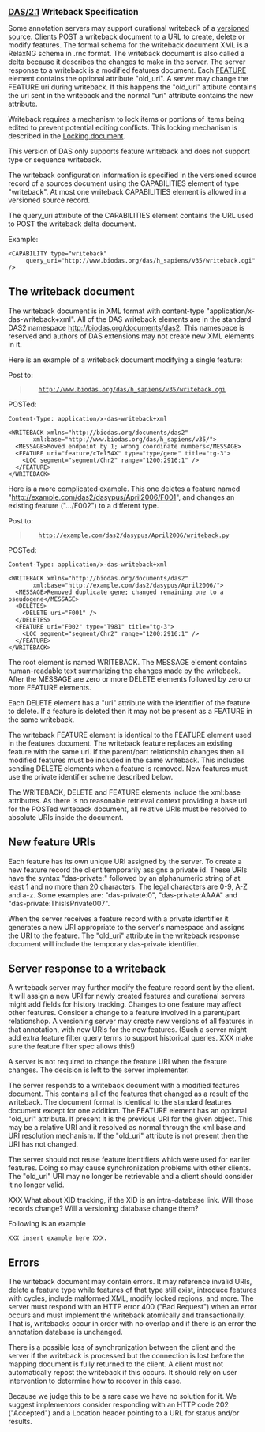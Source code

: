 '''<big>[[DAS/2.1/Spec|DAS/2.1]] Writeback Specification</big>'''

Some annotation servers may support curational writeback of a
[[DAS/2.1/Spec/Get-Genomic/Sources|versioned source]].
Clients POST a writeback document to a URL to create, delete
or modify features. The formal schema for the writeback document XML
is a RelaxNG schema in .rnc format. The writeback document is also
called a delta because it describes the changes to make in the
server. The server response to a writeback is a modified features
document. Each [[DAS/2.1/Spec/Get-Genomic/Features|FEATURE]] element
contains the optional attribute 
"old_uri". A server may change the FEATURE uri during writeback. If
this happens the "old_uri" attibute contains the uri sent in the
writeback and the normal "uri" attribute contains the new attribute. 

Writeback requires a mechanism to lock items or portions of items
being edited to prevent potential editing conflicts. This
locking mechanism is described in the [[DAS/2.1/Spec/Locking|Locking
document]].

This version of DAS only supports feature writeback and does not
support type or sequence writeback. 

The writeback configuration information is specified in the versioned
source record of a sources document using the CAPABILITIES element of
type "writeback". At most one writeback CAPABILITIES element is
allowed in a versioned source record. 

The query_uri attribute of the CAPABILITIES element contains the URL used to POST the writeback delta document.

Example:
<pre>
<CAPABILITY type="writeback"
     query_uri="http://www.biodas.org/das/h_sapiens/v35/writeback.cgi" />
</pre>

==The writeback document==

The writeback document is in XML format with content-type "application/x-das-writeback+xml". All of the DAS writeback elements are in the standard DAS2 namespace http://biodas.org/documents/das2. This namespace is reserved and authors of DAS extensions may not create new XML elements in it.

Here is an example of a writeback document modifying a single feature:

Post to:
<blockquote class="url">
    http://www.biodas.org/das/h_sapiens/v35/writeback.cgi 
</blockquote>

POSTed:
<pre class="speclist">Content-Type: application/x-das-writeback+xml

<WRITEBACK xmlns="http://biodas.org/documents/das2"
       xml:base="http://www.biodas.org/das/h_sapiens/v35/">
  <MESSAGE>Moved endpoint by 1; wrong coordinate numbers</MESSAGE>
  <FEATURE uri="feature/cTel54X" type="type/gene" title="tg-3">
    <LOC segment="segment/Chr2" range="1200:2916:1" />
  </FEATURE>
</WRITEBACK>
</pre>

Here is a more complicated example. This one deletes a feature named "http://example.com/das2/dasypus/April2006/F001", and changes an existing feature (".../F002") to a different type.

Post to:
<blockquote class="url">
    http://example.com/das2/dasypus/April2006/writeback.py 
</blockquote>

POSTed:

<pre class="speclist">Content-Type: application/x-das-writeback+xml

<WRITEBACK xmlns="http://biodas.org/documents/das2"
       xml:base="http://example.com/das2/dasypus/April2006/">
  <MESSAGE>Removed duplicate gene; changed remaining one to a pseudogene</MESSAGE>
  <DELETES>
    <DELETE uri="F001" />
  </DELETES>
  <FEATURE uri="F002" type="T981" title="tg-3">
    <LOC segment="segment/Chr2" range="1200:2916:1" />
  </FEATURE>
</WRITEBACK>
</pre>

The root element is named WRITEBACK. The MESSAGE element contains
human-readable text summarizing the changes made by the
writeback. After the MESSAGE are zero or more DELETE elements followed
by zero or more FEATURE elements. 

Each DELETE element has a "uri" attribute with the identifier of the
feature to delete. If a feature is deleted then it may not be present
as a FEATURE in the same writeback. 

The writeback FEATURE element is identical to the FEATURE element used
in the features document. The writeback feature replaces an existing
feature with the same uri. If the parent/part relationship changes
then all modified features must be included in the same
writeback. This includes sending DELETE elements when a feature is
removed. New features must use the private identifier scheme described
below. 

The WRITEBACK, DELETE and FEATURE elements include the xml:base
attributes. As there is no reasonable retrieval context providing a
base url for the POSTed writeback document, all relative URIs must be
resolved to absolute URIs inside the document. 

==New feature URIs==

Each feature has its own unique URI assigned by the server. To create
a new feature record the client temporarily assigns a private
id. These URIs have the syntax "das-private:" followed by an
alphanumeric string of at least 1 and no more than 20 characters. The
legal characters are 0-9, A-Z and a-z. Some examples are:
"das-private:0", "das-private:AAAA" and
"das-private:ThisIsPrivate007". 

When the server receives a feature record with a private identifier it
generates a new URI appropriate to the server's namespace and assigns
the URI to the feature. The "old_uri" attribute in the writeback
response document will include the temporary das-private identifier. 

==Server response to a writeback==

A writeback server may further modify the feature record sent by the
client. It will assign a new URI for newly created features and
curational servers might add fields for history tracking. Changes to
one feature may affect other features. Consider a change to a feature
involved in a parent/part relationshop. A versioning server may create
new versions of all features in that annotation, with new URIs for the
new features. (Such a server might add extra feature filter query
terms to support historical queries. XXX make sure the feature filter
spec allows this!) 

A server is not required to change the feature URI when the feature
changes. The decision is left to the server implementer. 

The server responds to a writeback document with a modified features
document. This contains all of the features that changed as a result
of the writeback. The document format is identical to the standard
features document except for one addition. The FEATURE element has an
optional "old_uri" attribute. If present it is the previous URI for
the given object. This may be a relative URI and it resolved as normal
through the xml:base and URI resolution mechanism. If the "old_uri"
attribute is not present then the URI has not changed. 

The server should not reuse feature identifiers which were used for
earlier features. Doing so may cause synchronization problems with
other clients. The "old_uri" URI may no longer be retrievable and a
client should consider it no longer valid. 

XXX What about XID tracking, if the XID is an intra-database
link. Will those records change? Will a versioning database change
them? 

Following is an example 

<pre>
XXX insert example here XXX.
</pre>

==Errors==

The writeback document may contain errors. It may reference invalid
URIs, delete a feature type while features of that type still exist,
introduce features with cycles, include malformed XML, modify locked
regions, and more. The server must respond with an HTTP error 400
("Bad Request") when an error occurs and must implement the writeback
atomically and transactionally. That is, writebacks occur in order
with no overlap and if there is an error the annotation database is
unchanged. 

There is a possible loss of synchronization between the client and the
server if the writeback is processed but the connection is lost before
the mapping document is fully returned to the client. A client must
not automatically repost the writeback if this occurs. It should rely
on user intervention to determine how to recover in this case. 

Because we judge this to be a rare case we have no solution for it. We
suggest implementors consider responding with an HTTP code 202
("Accepted") and a Location header pointing to a URL for status and/or
results.